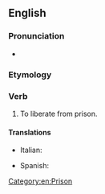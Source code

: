 ==English==

===Pronunciation===
* {{audio|en-us-disincarcerate.ogg|Audio (US)|lang=en}}

===Etymology===
{{prefix|en|dis|incarcerate}}

===Verb===
{{en-verb|disincarcerat}}

# {{lb|en|obsolete|transitive}} To liberate from prison.

====Translations====
{{trans-top|liberate from prison}}
* Italian: {{t+|it|scarcerare}}
{{trans-mid}}
* Spanish: {{t|es|desincarcerar}}
{{trans-bottom}}

[[Category:en:Prison]]